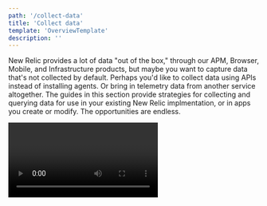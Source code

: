 ```yaml
---
path: '/collect-data'
title: 'Collect data'
template: 'OverviewTemplate'
description: ''
---
```


<Intro>

New Relic provides a lot of data "out of the box," through our APM, Browser, Mobile, and Infrastructure products, but maybe you want to capture data that's not collected by default. Perhaps you'd like to collect data using APIs instead of installing agents. Or bring in telemetry data from another service altogether. The guides in this section provide strategies for collecting and querying data for use in your existing New Relic implmentation, or in apps you create or modify. The opportunities are endless. 

<Video id="inyshp3m7r" type="wistia" />

</Intro>
